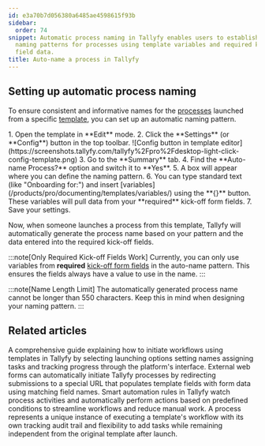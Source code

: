```yaml
---
id: e3a70b7d056380a6485ae4598615f93b
sidebar:
  order: 74
snippet: Automatic process naming in Tallyfy enables users to establish predefined
  naming patterns for processes using template variables and required kick-off form
  field data.
title: Auto-name a process in Tallyfy
---
```



## Setting up automatic process naming

To ensure consistent and informative names for the [processes](/products/pro/tracking-and-tasks/processes/) launched from a specific [template](/products/pro/documenting/templates/), you can set up an automatic naming pattern.

<Steps>
1. Open the template in **Edit** mode.
2. Click the **Settings** (or **Config**) button in the top toolbar.
   ![Config button in template editor](https://screenshots.tallyfy.com/tallyfy%2Fpro%2Fdesktop-light-click-config-template.png)
3. Go to the **Summary** tab.
4. Find the **Auto-name Process?** option and switch it to **Yes**.
5. A box will appear where you can define the naming pattern.
6. You can type standard text (like "Onboarding for:") and insert [variables](/products/pro/documenting/templates/variables/) using the **{}** button. These variables will pull data from your **required** kick-off form fields.
7. Save your settings.
</Steps>

Now, when someone launches a process from this template, Tallyfy will automatically generate the process name based on your pattern and the data entered into the required kick-off fields.

:::note[Only Required Kick-off Fields Work]
Currently, you can only use variables from **required** [kick-off form fields](/products/pro/launching/triggers/kick-off-forms/) in the auto-name pattern. This ensures the fields always have a value to use in the name.
:::

:::note[Name Length Limit]
The automatically generated process name cannot be longer than 550 characters. Keep this in mind when designing your naming pattern.
:::


## Related articles
<CardGrid>
<LinkTitleCard header="<b>Launching > Launch manually</b>" href="/products/pro/launching/how-can-i-launch-a-process-in-tallyfy/" > A comprehensive guide explaining how to initiate workflows using templates in Tallyfy by selecting launching options setting names assigning tasks and tracking progress through the platform's interface. </LinkTitleCard>
<LinkTitleCard header="<b>Launching > Launch a process from a web form</b>" href="/products/pro/launching/how-to-launch-a-tallyfy-process-from-a-webform/" > External web forms can automatically initiate Tallyfy processes by redirecting submissions to a special URL that populates template fields with form data using matching field names. </LinkTitleCard>
<LinkTitleCard header="<b>Templates > Automations</b>" href="/products/pro/documenting/templates/automations/" > Smart automation rules in Tallyfy watch process activities and automatically perform actions based on predefined conditions to streamline workflows and reduce manual work. </LinkTitleCard>
<LinkTitleCard header="<b>Tracking And Tasks > More about processes</b>" href="/products/pro/tracking-and-tasks/processes/" > A process represents a unique instance of executing a template's workflow with its own tracking audit trail and flexibility to add tasks while remaining independent from the original template after launch. </LinkTitleCard>
</CardGrid>